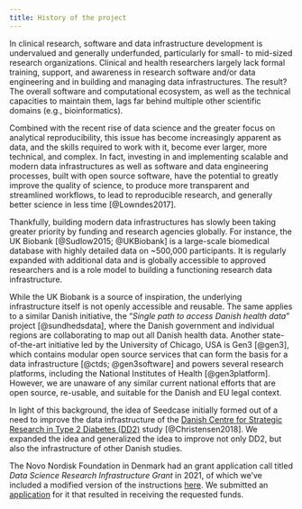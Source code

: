 ```yaml
---
title: History of the project
---
```


In clinical research, software and data infrastructure development is
undervalued and generally underfunded, particularly for small- to
mid-sized research organizations. Clinical and health researchers
largely lack formal training, support, and awareness in research
software and/or data engineering and in building and managing data
infrastructures. The result? The overall software and computational
ecosystem, as well as the technical capacities to maintain them, lags
far behind multiple other scientific domains (e.g., bioinformatics).

Combined with the recent rise of data science and the greater focus on
analytical reproducibility, this issue has become increasingly apparent
as data, and the skills required to work with it, become ever larger,
more technical, and complex. In fact, investing in and implementing
scalable and modern data infrastructures as well as software and data
engineering processes, built with open source software, have the
potential to greatly improve the quality of science, to produce more
transparent and streamlined workflows, to lead to reproducible research,
and generally better science in less time [@Lowndes2017].

Thankfully, building modern data infrastructures has slowly been taking
greater priority by funding and research agencies globally. For
instance, the UK Biobank [@Sudlow2015; @UKBiobank] is a large-scale
biomedical database with highly detailed data on \~500,000 participants.
It is regularly expanded with additional data and is globally accessible
to approved researchers and is a role model to building a functioning
research data infrastructure.

While the UK Biobank is a source of inspiration, the underlying
infrastructure itself is not openly accessible and reusable. The same
applies to a similar Danish initiative, the "*Single path to access
Danish health data*" project [@sundhedsdata], where the Danish
government and individual regions are collaborating to map out all
Danish health data. Another state-of-the-art initiative led by the
University of Chicago, USA is Gen3 [@gen3], which contains modular open
source services that can form the basis for a data infrastructure
[@ctds; @gen3software] and powers several research platforms, including
the National Institutes of Health [@gen3platform]. However, we are
unaware of any similar current national efforts that are open source,
re-usable, and suitable for the Danish and EU legal context.

In light of this background, the idea of Seedcase initially formed out
of a need to improve the data infrastructure of the [Danish Centre for
Strategic Research in Type 2 Diabetes (DD2)](https://dd2.dk/) study
[@Christensen2018]. We expanded the idea and generalized the idea to
improve not only DD2, but also the infrastructure of other Danish
studies.

The Novo Nordisk Foundation in Denmark had an grant application call titled
*Data Science Research Infrastructure Grant* in 2021, of which we've
included a modified version of the instructions
[here](nnf-instructions.qmd). We submitted an
[application](nnf-application.html) for it that resulted in receiving
the requested funds.
